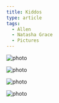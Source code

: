 ```yaml
---
title: Kiddos
type: article
tags:
  - Allen
  - Natasha Grace
  - Pictures
---
```


![photo](/images/uploads/DSC_0310.jpg)

![photo](/images/uploads/DSC_0333.jpg)

![photo](/images/uploads/DSC_0334.jpg)

![photo](/images/uploads/DSC_0337.jpg)
